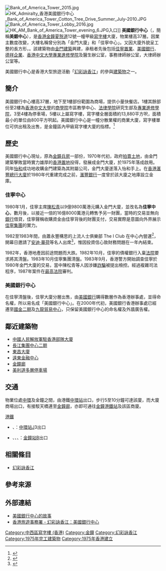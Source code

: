 {{noteTA
|1=zh-hans:办公楼;zh-hk:寫字樓;zh-tw:辦公大樓;
}}{{Otheruses|subject=香港的大廈|other=其他名叫「美國銀行中心」（Bank of America Center）的大樓|美國銀行中心}}
[[File:Bank_of_America_Tower_2015.jpg|right]]
[[File:HK_Admiralty_香港美國銀行中心_Bank_of_America_Tower_Cotton_Tree_Drive_Summer_July-2010.JPG|thumb]]
[[File:Bank_of_America_Tower_Lobby_2016.jpg|thumb]]
[[File:HK_AM_Bank_of_America_Tower_evening_6.JPG|thumb]]入口]]
'''美國銀行中心'''（{{lang-en|Bank of America Tower}}，簡稱'''美銀中心'''），是[[香港|香港]][[金鐘|金鐘]][[夏慤道|夏慤道]]12號一幢甲級[[寫字樓|寫字樓]]大廈，物業樓高37層。因業主數度改變，大樓名稱曾分別為「金門大廈」和「佳寧中心」。又因大廈外貌呈工整的長方形，{{Fact|曾有「方正大廈」的別稱|time=2012-06-18}}。該建築物由[[金門建築|金門建築]]興建，承租者先後包括[[佳寧集團|佳寧置業]]、[[美國銀行|美國銀行]]、[[德祥企業|德祥企業]]、[[香港中文大學專業進修學院|香港中文大學專業進修學院]]及醫生辦公室，事務律師辦公室，大律師辦公室等。

美國銀行中心是香港大型旅遊活動「[[幻彩詠香江|幻彩詠香江]]」的參與[[建築物|建築物]]之一。

==簡介==
美國銀行中心樓高37層，地下至1樓部份範圍為商場，提供小量快餐店。1樓其餘部份至2樓為[[香港中文大學|香港中文大學]]的[[香港中文大學商學院|商學院]]市區教學中心、[[香港中文大學法律學院|法律學院]]研究生部及[[香港中文大學專業進修學院|專業進修學院]]，3至4樓為停車場，5樓以上屬寫字樓，寫字樓全層面積約13,880平方呎，面積最小的單位由800平方呎起。美國銀行中心是一幢分散業權的商業大廈，寫字樓單位可供出租及出售，是金鐘區內甲級寫字樓大廈的指標。<ref>{{Cite web|title=Bank of America Tower 美國銀行中心|url=https://propwiser.com.hk/tc/Building/admiralty/美國銀行中心/35|accessdate=2021-08-24|author=|date=2020-10-23|format=|website=博思物業网|language=}}</ref>

== 歷史 ==
美國銀行中心現址，原為[[金鐘兵房|金鐘兵房]]一部份，1970年代初，政府[[拍賣|拍賣]][[地皮|土地]]，由金門建築擊敗當時實力雄厚的[[香港置地|香港置地]]投得，發展成金門大廈，於1975年落成啟用。同年[[怡和|怡和]]成功地收購金門建築為其附屬公司，金門大廈遂落入怡和手上。在[[香港滙豐總行大廈|香港滙豐總行大廈]]於1980年代重建完成之前，[[滙豐銀行|滙豐銀行]]一度曾於該大廈之地庫設立金庫。

=== 佳寧中心 ===
1980年1月，佳寧主席[[陳松青|陳松青]]以9億9800萬港元購入金門大廈，並改名為'''佳寧中心'''，數月後，以接近一倍的16億8000萬港元轉售予另一財團，當時的交易並無向[[銀行|銀行]]借貸，佳寧聲稱收購資金由佳寧背後的財團支付，交易實際是意圖向外界展示[[佳寧集團|佳寧集團]]的實力。

1982至1983年間，由蕭永豐構思的上流人士俱樂部 The I Club 在中心內營運<ref>{{Cite web|title=「石漢瑞的圖語世界」展覽手冊|url=https://graphicarchive.hk/exhibition/downloads/look/look-catalogue.pdf|access-date=2021-12-30|author=香港知專設計學院|date=2021-04|format=PDF|publisher=照鏡環印社}}</ref>，開幕日邀請了[[安迪·華荷|安迪·華荷]]等名人出席<ref>{{Cite book|title=香港視覺文化：M+指南|last=彭綺雲|publisher=Thames & Hudson Ltd、M+|year=2021|isbn=9780500024942|location=倫敦、香港|pages=72}}</ref>，惟因投資信心致財務問題在一年內結束。

1982年，香港地產因前途問題而大跌。1982年10月，佳寧的債權銀行入稟[[法院|法院]]要求將其清盤。1983年10月佳寧集團清盤。1983年9月，香港警方開始調查佳寧於1980年金門大廈的交易，當中陳松青等人因涉嫌[[詐騙|詐騙]]被提出檢控。經過複雜司法程序，1987年案件在[[最高法院|最高法院]]審判。

=== 美國銀行中心 ===
在佳寧清盤後，佳寧大廈分層出售，由[[美國銀行|美國銀行]]購得數層作為香港辦事處，並得命名權，所以易名成「美國銀行中心」。在2000年代初，美國銀行香港辦事處已經遷至[[國際金融中心_(香港)|國金二期]]及[[九龍貿易中心|九龍貿易中心]]，只保留美國銀行中心的命名權及外牆廣告權。

== 鄰近建築物 ==
* [[中國人民解放軍駐香港部隊大廈|中國人民解放軍駐香港部隊大廈]]
* [[長江集團中心二期|長江集團中心二期]]
* [[東昌大廈|東昌大廈]]
* [[遠東金融中心|遠東金融中心]]
* [[金鐘廊|金鐘廊]]
* [[美利道多層停車場|美利道多層停車場]]

==交通==
物業位處[[中環|中環]]及金鐘之間，由港鐵[[中環站|中環站]]出口，步行5至10分鐘可達該廈，而大廈商場出口，有接駁天橋連至[[金鐘廊|金鐘廊]]，亦即可通往[[金鐘港鐵站|金鐘港鐵站]]及該區商廈。

;[[港鐵|港鐵]]
*{{港鐵路線標誌|TWL}}、{{港鐵路線標誌|ISL}}：[[中環站|中環站]]J3出口
*{{港鐵路線標誌|TWL}}、{{港鐵路線標誌|ISL}}、{{港鐵路線標誌|SIL}}、{{港鐵路線標誌|EAL}}：[[金鐘站|金鐘站]]B出口

== 相關條目 ==
* [[幻彩詠香江|幻彩詠香江]]

== 參考來源 ==
{{reflist}}

== 外部連結 ==
{{commonscat|Bank of America Tower (Hong Kong)|香港美國銀行中心}}
* [https://web.archive.org/web/20070609043004/http://www.gaogo.com/f_cate/f04_topic/f4_001a.htm 美國銀行中心的故事]
* [http://www.tourism.gov.hk/symphony/tc_chi/participating/participating_hk_11.html 香港旅遊事務署 - 幻彩詠香江：美國銀行中心]

[[Category:中西區寫字樓_(香港)|Category:中西區寫字樓 (香港)]]
[[Category:金鐘|Category:金鐘]]
[[Category:幻彩詠香江|Category:幻彩詠香江]]
[[Category:1975年完工建築物|Category:1975年完工建築物]]
[[Category:1975年香港建立|Category:1975年香港建立]]